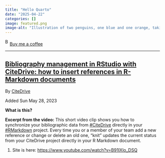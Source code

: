 ```yaml
---
title: "Hello Quarto"
date: "2025-04-22"
categories: []
image: featured.png
image-alt: "Illustration of two penguins, one blue and one orange, taking a selfie with a selfie stick. The moon in the background looks like the Quarto logo."
---
```



<link href="https://fonts.googleapis.com/css?family=Cookie" rel="stylesheet"><a class="bmc-button" target="_blank" href="https://www.buymeacoffee.com/JoscelinRocha">![Buy me a coffee](https://cdn.buymeacoffee.com/buttons/bmc-new-btn-logo.svg){alt="Buy me a coffee" width="15" height="21"}Buy me a coffee</a>

------------------------------------------------------------------------


## [Bibliography management in RStudio with CiteDrive: how to insert references in R-Markdown documents](https://www.youtube.com/watch?v=B91IXlo_DSQ)

By [CiteDrive](https://www.youtube.com/watch?v=B91IXlo_DSQ)

Added Sun May 28, 2023

**What is this?**

**Excerpt from the video:** This short video clip shows you how to synchronize your bibliographic data from [#CiteDrive](https://www.youtube.com/hashtag/citedrive) directly in your [#RMarkdown](https://www.youtube.com/hashtag/rmarkdown) project.
Every time you or a member of your team add a new reference or change or delete an old one, "knit" updates the current status from your CiteDrive project directly in your R Markdown document.

1.  Site is here: <https://www.youtube.com/watch?v=B91IXlo_DSQ>